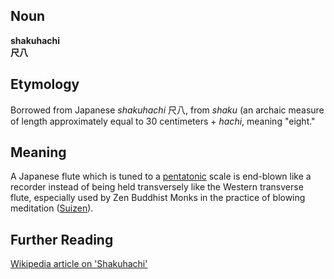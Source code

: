 ==Noun==
'''shakuhachi'''<br>
'''尺八'''

==Etymology==
Borrowed from Japanese ''shakuhachi'' 尺八, from ''shaku'' (an archaic measure of length approximately equal to 30 centimeters + ''hachi'', meaning "eight."

==Meaning==
A Japanese flute which is tuned to a [[pentatonic]] scale is end-blown like a recorder instead of being held transversely like the Western transverse flute, especially used by Zen Buddhist Monks in the practice of blowing meditation ([[Suizen]]).

==Further Reading==

[http://en.wikipedia.org/wiki/Shakuhachi Wikipedia article on 'Shakuhachi']